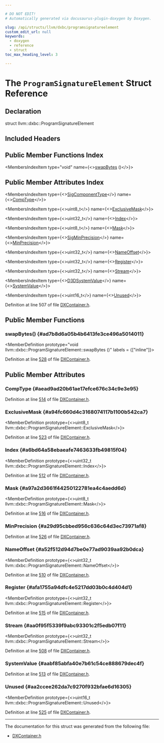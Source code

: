 ```yaml
---

# DO NOT EDIT!
# Automatically generated via docusaurus-plugin-doxygen by Doxygen.

slug: /api/structs/llvm/dxbc/programsignatureelement
custom_edit_url: null
keywords:
  - doxygen
  - reference
  - struct
toc_max_heading_level: 3

---
```





# The `ProgramSignatureElement` Struct Reference

<DoxygenPage pluginConfig={pluginConfig}>



## Declaration

<CodeBlock>struct llvm::dxbc::ProgramSignatureElement</CodeBlock>

## Included Headers

<IncludesList>
<IncludesListItem
  filePath="llvm/BinaryFormat/DXContainer.h"
  permalink="/docs/api/files/include/include/llvm/include/llvm/binaryformat/dxcontainer-h"
  isLocal="true" />
</IncludesList>

## Public Member Functions Index

<MembersIndex>

<MembersIndexItem
  type="void"
  name={<><a href="#ad7b8d6a05b4b6413fe3ce496a5014011">swapBytes</a> ()</>}>
</MembersIndexItem>

</MembersIndex>

## Public Member Attributes Index

<MembersIndex>

<MembersIndexItem
  type={<><a href="/docs/api/namespaces/llvm/dxbc/#a02c3a495a56bc9a255d05d912afe0173">SigComponentType</a></>}
  name={<><a href="#aead9ad20b61ae17efce676c34c9e3e95">CompType</a></>}>
</MembersIndexItem>

<MembersIndexItem
  type={<>uint8&#95;t</>}
  name={<><a href="#a94fc660d4c3168074117b1100b542ca7">ExclusiveMask</a></>}>
</MembersIndexItem>

<MembersIndexItem
  type={<>uint32&#95;t</>}
  name={<><a href="#a6bd64a58ebaeafe7463633fb49815f04">Index</a></>}>
</MembersIndexItem>

<MembersIndexItem
  type={<>uint8&#95;t</>}
  name={<><a href="#a97a2d3661f44250122781ea4c4aedd6d">Mask</a></>}>
</MembersIndexItem>

<MembersIndexItem
  type={<><a href="/docs/api/namespaces/llvm/dxbc/#a5ad6c5b17ba8ae365308ec3b0dfa6cc6">SigMinPrecision</a></>}
  name={<><a href="#a29d95cbbed956c636c64d3ec73971af8">MinPrecision</a></>}>
</MembersIndexItem>

<MembersIndexItem
  type={<>uint32&#95;t</>}
  name={<><a href="#a52f512d94d7be0e77ad9039aa92b0dca">NameOffset</a></>}>
</MembersIndexItem>

<MembersIndexItem
  type={<>uint32&#95;t</>}
  name={<><a href="#afa1755a94dfc4e5217dd03b0c4d404d1">Register</a></>}>
</MembersIndexItem>

<MembersIndexItem
  type={<>uint32&#95;t</>}
  name={<><a href="#aa0f95f5339f9abc93301c2f5edb07f11">Stream</a></>}>
</MembersIndexItem>

<MembersIndexItem
  type={<><a href="/docs/api/namespaces/llvm/dxbc/#a10c892417ddf709bb72ac6c19c3146d1">D3DSystemValue</a></>}
  name={<><a href="#aabf85abfa40e7b61c54ce888679dec4f">SystemValue</a></>}>
</MembersIndexItem>

<MembersIndexItem
  type={<>uint16&#95;t</>}
  name={<><a href="#aa2ccee262da7c9270f932bfae6d16305">Unused</a></>}>
</MembersIndexItem>

</MembersIndex>


Definition at line 507 of file <a href="/docs/api/files/include/include/llvm/include/llvm/binaryformat/dxcontainer-h">DXContainer.h</a>.

<SectionDefinition>

## Public Member Functions

### swapBytes() {#ad7b8d6a05b4b6413fe3ce496a5014011}

<MemberDefinition
  prototype="void llvm::dxbc::ProgramSignatureElement::swapBytes ()"
  labels = {["inline"]}>

Definition at line <a href="/docs/api/files/include/include/llvm/include/llvm/binaryformat/dxcontainer-h/#l00528">528</a> of file <a href="/docs/api/files/include/include/llvm/include/llvm/binaryformat/dxcontainer-h">DXContainer.h</a>.
</MemberDefinition>

</SectionDefinition>

<SectionDefinition>

## Public Member Attributes

### CompType {#aead9ad20b61ae17efce676c34c9e3e95}

<MemberDefinition
  prototype="SigComponentType llvm::dxbc::ProgramSignatureElement::CompType">

Definition at line <a href="/docs/api/files/include/include/llvm/include/llvm/binaryformat/dxcontainer-h/#l00514">514</a> of file <a href="/docs/api/files/include/include/llvm/include/llvm/binaryformat/dxcontainer-h">DXContainer.h</a>.
</MemberDefinition>

### ExclusiveMask {#a94fc660d4c3168074117b1100b542ca7}

<MemberDefinition
  prototype={<>uint8&#95;t llvm::dxbc::ProgramSignatureElement::ExclusiveMask</>}>

Definition at line <a href="/docs/api/files/include/include/llvm/include/llvm/binaryformat/dxcontainer-h/#l00523">523</a> of file <a href="/docs/api/files/include/include/llvm/include/llvm/binaryformat/dxcontainer-h">DXContainer.h</a>.
</MemberDefinition>

### Index {#a6bd64a58ebaeafe7463633fb49815f04}

<MemberDefinition
  prototype={<>uint32&#95;t llvm::dxbc::ProgramSignatureElement::Index</>}>

Definition at line <a href="/docs/api/files/include/include/llvm/include/llvm/binaryformat/dxcontainer-h/#l00512">512</a> of file <a href="/docs/api/files/include/include/llvm/include/llvm/binaryformat/dxcontainer-h">DXContainer.h</a>.
</MemberDefinition>

### Mask {#a97a2d3661f44250122781ea4c4aedd6d}

<MemberDefinition
  prototype={<>uint8&#95;t llvm::dxbc::ProgramSignatureElement::Mask</>}>

Definition at line <a href="/docs/api/files/include/include/llvm/include/llvm/binaryformat/dxcontainer-h/#l00516">516</a> of file <a href="/docs/api/files/include/include/llvm/include/llvm/binaryformat/dxcontainer-h">DXContainer.h</a>.
</MemberDefinition>

### MinPrecision {#a29d95cbbed956c636c64d3ec73971af8}

<MemberDefinition
  prototype="SigMinPrecision llvm::dxbc::ProgramSignatureElement::MinPrecision">

Definition at line <a href="/docs/api/files/include/include/llvm/include/llvm/binaryformat/dxcontainer-h/#l00526">526</a> of file <a href="/docs/api/files/include/include/llvm/include/llvm/binaryformat/dxcontainer-h">DXContainer.h</a>.
</MemberDefinition>

### NameOffset {#a52f512d94d7be0e77ad9039aa92b0dca}

<MemberDefinition
  prototype={<>uint32&#95;t llvm::dxbc::ProgramSignatureElement::NameOffset</>}>

Definition at line <a href="/docs/api/files/include/include/llvm/include/llvm/binaryformat/dxcontainer-h/#l00510">510</a> of file <a href="/docs/api/files/include/include/llvm/include/llvm/binaryformat/dxcontainer-h">DXContainer.h</a>.
</MemberDefinition>

### Register {#afa1755a94dfc4e5217dd03b0c4d404d1}

<MemberDefinition
  prototype={<>uint32&#95;t llvm::dxbc::ProgramSignatureElement::Register</>}>

Definition at line <a href="/docs/api/files/include/include/llvm/include/llvm/binaryformat/dxcontainer-h/#l00515">515</a> of file <a href="/docs/api/files/include/include/llvm/include/llvm/binaryformat/dxcontainer-h">DXContainer.h</a>.
</MemberDefinition>

### Stream {#aa0f95f5339f9abc93301c2f5edb07f11}

<MemberDefinition
  prototype={<>uint32&#95;t llvm::dxbc::ProgramSignatureElement::Stream</>}>

Definition at line <a href="/docs/api/files/include/include/llvm/include/llvm/binaryformat/dxcontainer-h/#l00508">508</a> of file <a href="/docs/api/files/include/include/llvm/include/llvm/binaryformat/dxcontainer-h">DXContainer.h</a>.
</MemberDefinition>

### SystemValue {#aabf85abfa40e7b61c54ce888679dec4f}

<MemberDefinition
  prototype="D3DSystemValue llvm::dxbc::ProgramSignatureElement::SystemValue">

Definition at line <a href="/docs/api/files/include/include/llvm/include/llvm/binaryformat/dxcontainer-h/#l00513">513</a> of file <a href="/docs/api/files/include/include/llvm/include/llvm/binaryformat/dxcontainer-h">DXContainer.h</a>.
</MemberDefinition>

### Unused {#aa2ccee262da7c9270f932bfae6d16305}

<MemberDefinition
  prototype={<>uint16&#95;t llvm::dxbc::ProgramSignatureElement::Unused</>}>

Definition at line <a href="/docs/api/files/include/include/llvm/include/llvm/binaryformat/dxcontainer-h/#l00525">525</a> of file <a href="/docs/api/files/include/include/llvm/include/llvm/binaryformat/dxcontainer-h">DXContainer.h</a>.
</MemberDefinition>

</SectionDefinition>

<hr/>

The documentation for this struct was generated from the following file:

<ul>
<li><a href="/docs/api/files/include/include/llvm/include/llvm/binaryformat/dxcontainer-h">DXContainer.h</a></li>
</ul>

</DoxygenPage>
